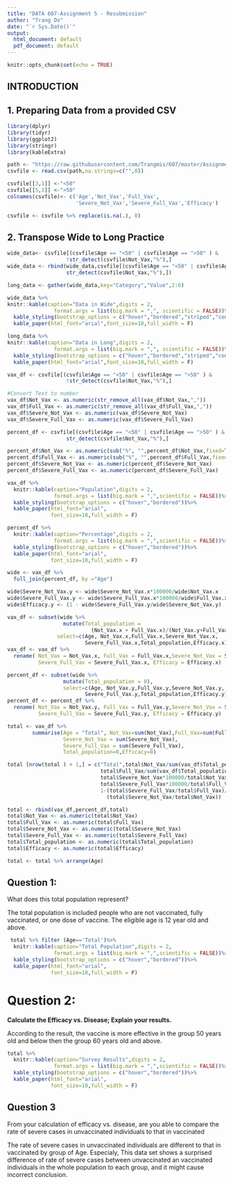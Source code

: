 ---
title: "DATA 607-Assignment 5 - Resubmission"
author: "Trang Do"
date: "`r Sys.Date()`"
output:
  html_document: default
  pdf_document: default
---

```{r setup, include=FALSE}
knitr::opts_chunk$set(echo = TRUE)
```

## INTRODUCTION


## 1. Preparing Data from a provided CSV

```{r library, echo=FALSE}
library(dplyr)
library(tidyr)
library(ggplot2)
library(stringr)
library(kableExtra)

path <- "https://raw.githubusercontent.com/Trangmis/607/master/Assignment5/israeli_vaccination_data_analysis_start.csv"
csvfile <- read.csv(path,na.strings=c("",0))

csvfile[[3,1]] <-"<50"
csvfile[[5,1]] <-">50"
colnames(csvfile)<- c('Age','Not_Vax','Full_Vax',
                      'Severe_Not_Vax','Severe_Full_Vax','Efficacy')

csvfile <- csvfile %>% replace(is.na(.), 0)
```
## 2. Transpose Wide to Long Practice
```{r Transpose_data,echo = FALSE,results='asis'}

wide_data<- csvfile[(csvfile$Age == "<50" | csvfile$Age == ">50" ) &
                   !str_detect(csvfile$Not_Vax,"%"),]
wide_data <- rbind(wide_data,csvfile[(csvfile$Age == "<50" | csvfile$Age == ">50" ) &
                   str_detect(csvfile$Not_Vax,"%"),])

long_data <- gather(wide_data,key="Category","Value",2:6)

wide_data %>%
knitr::kable(caption="Data in Wide",digits = 2, 
               format.args = list(big.mark = ",", scientific = FALSE))%>%
  kable_styling(bootstrap_options = c("hover","bordered","striped","condensed"))%>%
  kable_paper(html_font="arial",font_size=10,full_width = F)

long_data %>%
knitr::kable(caption="Data in Long",digits = 2, 
               format.args = list(big.mark = ",", scientific = FALSE))%>%
  kable_styling(bootstrap_options = c("hover","bordered","striped","condensed"))%>%
  kable_paper(html_font="arial",font_size=10,full_width = F)
```

```{r Working_with_data, echo=FALSE}
vax_df <- csvfile[(csvfile$Age == "<50" | csvfile$Age == ">50" ) &
                   !str_detect(csvfile$Not_Vax,"%"),]

#Convert Text to number
vax_df$Not_Vax <- as.numeric(str_remove_all(vax_df$Not_Vax,","))
vax_df$Full_Vax <- as.numeric(str_remove_all(vax_df$Full_Vax,","))
vax_df$Severe_Not_Vax <- as.numeric(vax_df$Severe_Not_Vax)
vax_df$Severe_Full_Vax <- as.numeric(vax_df$Severe_Full_Vax)

percent_df <- csvfile[(csvfile$Age == "<50" | csvfile$Age == ">50" ) &
                   str_detect(csvfile$Not_Vax,"%"),]

percent_df$Not_Vax <- as.numeric(sub("%", "",percent_df$Not_Vax,fixed=TRUE))/100
percent_df$Full_Vax <- as.numeric(sub("%", "",percent_df$Full_Vax,fixed=TRUE))/100
percent_df$Severe_Not_Vax <- as.numeric(percent_df$Severe_Not_Vax)
percent_df$Severe_Full_Vax <- as.numeric(percent_df$Severe_Full_Vax)

vax_df %>% 
  knitr::kable(caption="Population",digits = 2,
               format.args = list(big.mark = ",",scientific = FALSE))%>%
  kable_styling(bootstrap_options = c("hover","bordered"))%>%
  kable_paper(html_font="arial",
              font_size=10,full_width = F)

percent_df %>% 
  knitr::kable(caption="Percentage",digits = 2,
               format.args = list(big.mark = ",",scientific = FALSE))%>%
  kable_styling(bootstrap_options = c("hover","bordered"))%>%
  kable_paper(html_font="arial",
              font_size=10,full_width = F)

wide <- vax_df %>% 
  full_join(percent_df, by ="Age")

wide$Severe_Not_Vax.y <- wide$Severe_Not_Vax.x*100000/wide$Not_Vax.x
wide$Severe_Full_Vax.y <- wide$Severe_Full_Vax.x*100000/wide$Full_Vax.x
wide$Efficacy.y <- (1 - wide$Severe_Full_Vax.y/wide$Severe_Not_Vax.y)

vax_df <- subset(wide %>%
                  mutate(Total_population = 
                           (Not_Vax.x + Full_Vax.x)/(Not_Vax.y+Full_Vax.y)),
                select=c(Age, Not_Vax.x,Full_Vax.x,Severe_Not_Vax.x,
                         Severe_Full_Vax.x,Total_population,Efficacy.x))
vax_df <- vax_df %>%
  rename( Not_Vax = Not_Vax.x, Full_Vax = Full_Vax.x,Severe_Not_Vax = Severe_Not_Vax.x,
          Severe_Full_Vax = Severe_Full_Vax.x, Efficacy = Efficacy.x)

percent_df <- subset(wide %>%
                  mutate(Total_population = 0),
                  select=c(Age, Not_Vax.y,Full_Vax.y,Severe_Not_Vax.y,
                         Severe_Full_Vax.y,Total_population,Efficacy.y))
percent_df <- percent_df %>%
  rename( Not_Vax = Not_Vax.y, Full_Vax = Full_Vax.y,Severe_Not_Vax = Severe_Not_Vax.y,
          Severe_Full_Vax = Severe_Full_Vax.y, Efficacy = Efficacy.y)

total <- vax_df %>%
        summarise(Age = "Total", Not_Vax=sum(Not_Vax),Full_Vax=sum(Full_Vax),
                  Severe_Not_Vax = sum(Severe_Not_Vax),
                  Severe_Full_Vax = sum(Severe_Full_Vax),
                  Total_population=0,Efficacy=0)

total [nrow(total ) + 1,] = c("Total",total$Not_Vax/sum(vax_df$Total_population),
                              total$Full_Vax/sum(vax_df$Total_population),
                              total$Severe_Not_Vax*100000/total$Not_Vax,
                              total$Severe_Full_Vax*100000/total$Full_Vax,0,
                              1-(total$Severe_Full_Vax/total$Full_Vax)/
                                (total$Severe_Not_Vax/total$Not_Vax))

total <- rbind(vax_df,percent_df,total)
total$Not_Vax <- as.numeric(total$Not_Vax)
total$Full_Vax <- as.numeric(total$Full_Vax)
total$Severe_Not_Vax <- as.numeric(total$Severe_Not_Vax)
total$Severe_Full_Vax <- as.numeric(total$Severe_Full_Vax)
total$Total_population <- as.numeric(total$Total_population)
total$Efficacy <- as.numeric(total$Efficacy)

total <- total %>% arrange(Age)
```

## Question 1:

What does this total population represent?

The total population is included people who are not vaccinated, fully vaccinated, or one dose of vaccine. The eligible age is 12 year old and above.

```{r Question_1 , echo=FALSE}
 total %>% filter (Age=='Total')%>% 
  knitr::kable(caption="Total Population",digits = 2,
               format.args = list(big.mark = ",",scientific = FALSE))%>%
  kable_styling(bootstrap_options = c("hover","bordered"))%>%
  kable_paper(html_font="arial",
              font_size=10,full_width = F)

```
# Question 2:

**Calculate the Efficacy vs. Disease; Explain your results.**

According to the result, the vaccine is more effective in the group 50 years old and below then the group 60 years old and above. 
```{r Question 2, echo = FALSE}
total %>%
  knitr::kable(caption="Survey Results",digits = 2,
               format.args = list(big.mark = ",",scientific = FALSE))%>%
  kable_styling(bootstrap_options = c("hover","bordered"))%>%
  kable_paper(html_font="arial",
              font_size=10,full_width = F)

```

## Question 3

From your calculation of efficacy vs. disease, are you able to compare the rate of severe cases in unvaccinated individuals to that in vaccinated 

The rate of severe cases in unvaccinated individuals are different to that in vaccinated by group of Age. Especialy, This data set shows a surprised difference of rate  of severe cases between unvaccinated an vaccinated individuals in the whole population to each group, and it might cause incorrect conclusion.
